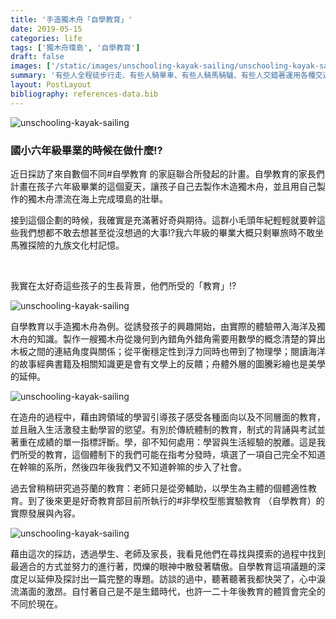 ```yaml
---
title: '手造獨木舟「自學教育」'
date: 2019-05-15
categories: life
tags: ['獨木舟環島', '自學教育']
draft: false
images: ['/static/images/unschooling-kayak-sailing/unschooling-kayak-sailing-1.jpeg']
summary: '有些人全程徒步行走、有些人騎單車、有些人騎馬騎驢、有些人交錯著運用各種交通工具。有人花一個月、有人花兩個月、有人每年只走一段逐年完成它、有人只走最後100公里、而有人走了好幾次，每個人都有完成它不同的方式。'
layout: PostLayout
bibliography: references-data.bib
---
```

![unschooling-kayak-sailing](/static/images/unschooling-kayak-sailing/unschooling-kayak-sailing-1.jpeg)

### 國小六年級畢業的時候在做什麼!?

近日採訪了來自數個不同#自學教育 的家庭聯合所發起的計畫。自學教育的家長們計畫在孩子六年級畢業的這個夏天，讓孩子自己去製作木造獨木舟，並且用自己製作的獨木舟漂流在海上完成環島的壯舉。

 

接到這個企劃的時候，我確實是充滿著好奇與期待。這群小毛頭年紀輕輕就要幹這些我們想都不敢去想甚至從沒想過的大事!?我六年級的畢業大概只剩畢旅時不敢坐馬雅探險的九族文化村記憶。

 
<br/>

我實在太好奇這些孩子的生長背景，他們所受的「教育」!?

 
![unschooling-kayak-sailing](/static/images/unschooling-kayak-sailing/unschooling-kayak-sailing-2.jpeg)


 

自學教育以手造獨木舟為例。從誘發孩子的興趣開始，由實際的體驗帶入海洋及獨木舟的知識。製作一艘獨木舟從幾何到內錯角外錯角需要用數學的概念清楚的算出木板之間的連結角度與關係；從平衡穩定性到浮力同時也帶到了物理學；閱讀海洋的故事經典書籍及相關知識更是會有文學上的反饋；舟體外層的圖騰彩繪也是美學的延伸。

 
![unschooling-kayak-sailing](/static/images/unschooling-kayak-sailing/unschooling-kayak-sailing-3.jpeg)


 

在造舟的過程中，藉由跨領域的學習引導孩子感受各種面向以及不同層面的教育，並且融入生活激發主動學習的慾望。有別於傳統體制的教育，制式的背誦與考試並著重在成績的單一指標評斷。學，卻不知何處用：學習與生活經驗的脫離。這是我們所受的教育，這個體制下的我們可能在指考分發時，填選了一項自己完全不知道在幹嘛的系所，然後四年後我們又不知道幹嘛的步入了社會。

 

過去曾稍稍研究過芬蘭的教育：老師只是從旁輔助，以學生為主體的個體適性教育。到了後來更是好奇教育部目前所執行的#非學校型態實驗教育 （自學教育）的實際發展與內容。

 
![unschooling-kayak-sailing](/static/images/unschooling-kayak-sailing/unschooling-kayak-sailing-4.jpeg)


 

藉由這次的採訪，透過學生、老師及家長，我看見他們在尋找與摸索的過程中找到最適合的方式並努力的進行著，閃爍的眼神中散發著驕傲。自學教育這項議題的深度足以延伸及探討出一篇完整的專題。訪談的過中，聽著聽著我都快哭了，心中淚流滿面的激昂。自忖著自己是不是生錯時代，也許一二十年後教育的體質會完全的不同於現在。

 